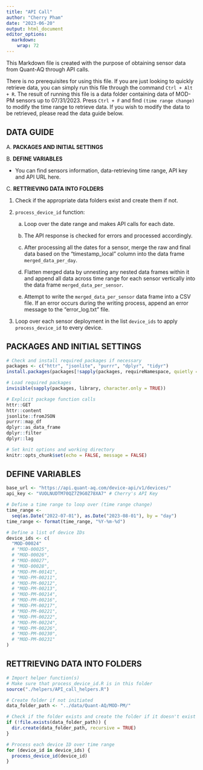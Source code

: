 ```yaml
---
title: "API Call"
author: "Cherry Pham"
date: "2023-06-20"
output: html_document
editor_options: 
  markdown: 
    wrap: 72
---
```


This Markdown file is created with the purpose of obtaining sensor data
from Quant-AQ through API calls.

There is no prerequisites for using this file. If you are just looking
to quickly retrieve data, you can simply run this file through the
command `Ctrl + Alt + R`. The result of running this file is a data
folder containing data of MOD-PM sensors up to 07/31/2023. Press
`Ctrl + F` and find `(time range change)` to modify the time range to
retrieve data. If you wish to modify the data to be retrieved, please
read the data guide below.

## DATA GUIDE

A. **PACKAGES AND INITIAL SETTINGS**

B. **DEFINE VARIABLES**

-   You can find sensors information, data-retrieving time range, API
    key and API URL here.

C. **RETTRIEVING DATA INTO FOLDERS**

1.  Check if the appropriate data folders exist and create them if not.

2.  `process_device_id` function:

    a.  Loop over the date range and makes API calls for each date.

    b.  The API response is checked for errors and processed
        accordingly.

    c.  After processing all the dates for a sensor, merge the raw and
        final data based on the "timestamp_local" column into the data
        frame `merged_data_per_day`.

    d.  Flatten merged data by unnesting any nested data frames within
        it and append all data across time range for each sensor
        vertically into the data frame `merged_data_per_sensor`.

    e.  Attempt to write the `merged_data_per_sensor` data frame into a
        CSV file. If an error occurs during the writing process, append
        an error message to the "error_log.txt" file.

3.  Loop over each sensor deployment in the list `device_ids` to apply
    `process_device_id` to every device.

## PACKAGES AND INITIAL SETTINGS

```r
# Check and install required packages if necessary
packages <- c("httr", "jsonlite", "purrr", "dplyr", "tidyr")
install.packages(packages[!sapply(packages, requireNamespace, quietly = TRUE)])

# Load required packages
invisible(sapply(packages, library, character.only = TRUE))

# Explicit package function calls
httr::GET
httr::content
jsonlite::fromJSON
purrr::map_df
dplyr::as_data_frame
dplyr::filter
dplyr::lag

# Set knit options and working directory
knitr::opts_chunk$set(echo = FALSE, message = FALSE)
```

## DEFINE VARIABLES

```r
base_url <- "https://api.quant-aq.com/device-api/v1/devices/"
api_key <- "VUOLNUDTM70QZ7Z9G0Z78XA7" # Cherry's API Key

# Define a time range to loop over (time range change)
time_range <-
  seq(as.Date("2022-07-01"), as.Date("2023-08-01"), by = "day")
time_range <- format(time_range, "%Y-%m-%d")

# Define a list of device IDs
device_ids <- c(
  "MOD-00024"
  # "MOD-00025",
  # "MOD-00026",
  # "MOD-00027",
  # "MOD-00028",
  # "MOD-PM-00141",
  # "MOD-PM-00211",
  # "MOD-PM-00212",
  # "MOD-PM-00213",
  # "MOD-PM-00214",
  # "MOD-PM-00216",
  # "MOD-PM-00217",
  # "MOD-PM-00221",
  # "MOD-PM-00222",
  # "MOD-PM-00224",
  # "MOD-PM-00226",
  # "MOD-PM-00230",
  # "MOD-PM-00231"
)
```

## RETTRIEVING DATA INTO FOLDERS

```r
# Import helper function(s)
# Make sure that process_device_id.R is in this folder
source("./helpers/API_call_helpers.R")

# Create folder if not initiated
data_folder_path <- "../data/Quant-AQ/MOD-PM/"

# Check if the folder exists and create the folder if it doesn't exist
if (!file.exists(data_folder_path)) {
  dir.create(data_folder_path, recursive = TRUE)
}

# Process each device ID over time range
for (device_id in device_ids) {
  process_device_id(device_id)
}
```
